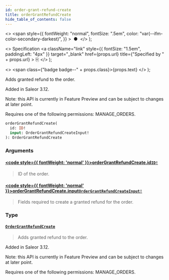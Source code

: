 ```yaml
---
id: order-grant-refund-create
title: orderGrantRefundCreate
hide_table_of_contents: false
---
```


  <>
    <span
      style={{
        fontWeight: "normal",
        fontSize: ".5em",
        color: "var(--ifm-color-secondary-darkest)",
      }}
    >
      &nbsp;●&nbsp;
    </span>
  </>
);

  <>
    Specification
    <a
      className="link"
      style={{ fontSize: "1.5em", paddingLeft: "4px" }}
      target="\_blank"
      href={props.url}
      title={"Specified by " + props.url}
    >
      ⎘
    </a>
  </>
);

  <>
    <span class={"badge badge--" + props.class}>{props.text}</span>
  </>
);

Adds granted refund to the order.

Added in Saleor 3.12.

Note: this API is currently in Feature Preview and can be subject to changes at later point.

Requires one of the following permissions: MANAGE_ORDERS.

```graphql
orderGrantRefundCreate(
  id: ID!
  input: OrderGrantRefundCreateInput!
): OrderGrantRefundCreate
```

### Arguments

#### [<code style={{ fontWeight: 'normal' }}>orderGrantRefundCreate.<b>id</b></code>](#)<Bullet />[`ID!`](../../api-reference/scalars/id) <Badge class="secondary" text="non-null"/> <Badge class="secondary" text="scalar"/>

> ID of the order.

#### [<code style={{ fontWeight: 'normal' }}>orderGrantRefundCreate.<b>input</b></code>](#)<Bullet />[`OrderGrantRefundCreateInput!`](../../api-reference/inputs/order-grant-refund-create-input) <Badge class="secondary" text="non-null"/> <Badge class="secondary" text="input"/>

> Fields required to create a granted refund for the order.

### Type

#### [`OrderGrantRefundCreate`](../../api-reference/objects/order-grant-refund-create) <Badge class="secondary" text="object"/>

> Adds granted refund to the order.

Added in Saleor 3.12.

Note: this API is currently in Feature Preview and can be subject to changes at later point.

Requires one of the following permissions: MANAGE_ORDERS.

>
